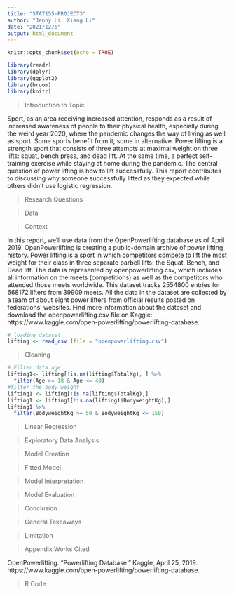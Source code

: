 ```yaml
---
title: "STAT155-PROJECT3"
author: "Jenny Li, Xiang Li"
date: "2021/12/6"
output: html_document
---
```


```r
knitr::opts_chunk$set(echo = TRUE)
```

```r
library(readr)
library(dplyr)
library(ggplot2)
library(broom)
library(knitr)
```

> Introduction to Topic

Sport, as an area receiving increased attention, responds as a result of increased awareness of people to their physical health, especially during the weird year 2020, where the pandemic changes the way of living as well as sport. Some sports benefit from it, some in alternative. Power lifting is a strength sport that consists of three attempts at maximal weight on three lifts: squat, bench press, and dead lift. At the same time, a perfect self-training exercise while staying at home during the pandemic. The central question of power lifting is how to lift successfully. This report contributes to discussing why someone successfully lifted as they expected while others didn’t use logistic regression.

> Research Questions

> Data

> Context

In this report, we’ll use data from the OpenPowerlifting database as of April 2019. OpenPowerlifting is creating a public-domain archive of power lifting history. Power lifting is a sport in which competitors compete to lift the most weight for their class in three separate barbell lifts: the Squat, Bench, and Dead lift. The data is represented by openpowerlifting.csv, which includes all information on the meets (competitions) as well as the competitors who attended those meets worldwide. This dataset tracks 2554800 entries for 668172 lifters from 39909 meets. All the data in the dataset are collected by a team of about eight power lifters from official results posted on federations’ websites. Find more information about the dataset and download the openpowerlifting.csv file on Kaggle: https://www.kaggle.com/open-powerlifting/powerlifting-database. 

```r
# loading dataset
lifting <- read_csv (file = "openpowerlifting.csv")
```

> Cleaning


```r
# Filter data age
lifting1<- lifting[!is.na(lifting$TotalKg), ] %>%
  filter(Age >= 18 & Age <= 40)
#filter the body weight
lifting1 <- lifting[!is.na(lifting$TotalKg),]
lifting1 <- lifting1[!is.na(lifting1$BodyweightKg),]
lifting1 %>%
  filter(BodyweightKg >= 50 & BodyweightKg <= 150)
```

> Linear Regression

> Exploratory Data Analysis

> Model Creation

> Fitted Model

> Model Interpretation

> Model Evaluation


> Conclusion 

> General Takeaways

> Limitation

> Appendix
> Works Cited

OpenPowerlifting. “Powerlifting Database.” Kaggle, April 25, 2019. https://www.kaggle.com/open-powerlifting/powerlifting-database.

> R Code

